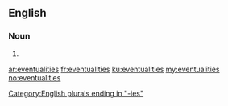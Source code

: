 ==English==

===Noun===
{{head|en|plural}}

# {{plural of|eventuality|lang=en|nocat=1}}

[[Category:English plurals ending in "-ies"]]

[[ar:eventualities]]
[[fr:eventualities]]
[[ku:eventualities]]
[[my:eventualities]]
[[no:eventualities]]